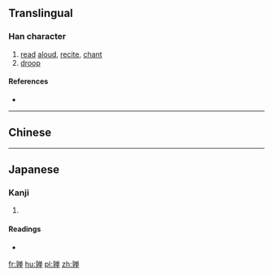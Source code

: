 {{also|嚲}}
==Translingual==

===Han character===
{{Han char|rn=8|rad=亠|as=14|sn=16|four=|canj=卜木金田十 (YDCWJ)|ids=⿰[[亨]][[单]]}}

# [[read]] [[aloud]], [[recite]], [[chant]]
# [[droop]]

====References====
* {{Han ref|kx=0089.241|hdz=10293.091|uh=4EB8|ud=20152}}

----
==Chinese==
{{zh-see|嚲}}
----

==Japanese==

===Kanji===
{{ja-kanji|grade=|rs=亠14}}

# {{defn|lang=ja|sort=亠14}}

====Readings====
* {{ja-readings|on=[[た]] (ta)|kun=}}

[[fr:亸]]
[[hu:亸]]
[[pl:亸]]
[[zh:亸]]